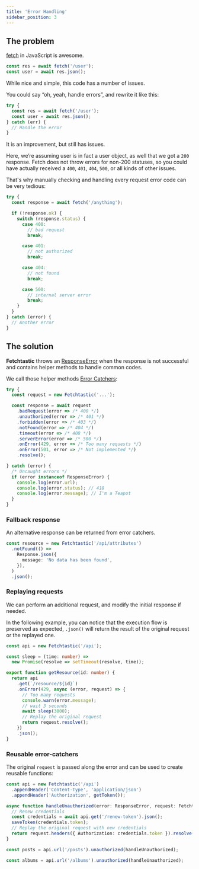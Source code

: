 ```yaml
---
title: 'Error Handling'
sidebar_position: 3
---
```


## The problem

[fetch](https://developer.mozilla.org/en-US/docs/Web/API/Fetch_API) in
JavaScript is awesome.

```typescript
const res = await fetch('/user');
const user = await res.json();
```

While nice and simple, this code has a number of issues.

You could say “oh, yeah, handle errors”, and rewrite it like this:

```typescript
try {
  const res = await fetch('/user');
  const user = await res.json();
} catch (err) {
  // Handle the error
}
```

It is an improvement, but still has issues.

Here, we’re assuming user is in fact a user object, as well that we got a `200`
response. Fetch does not throw errors for non-200 statuses, so you could have
actually received a `400`, `401`, `404`, `500`, or all kinds of other issues.

That's why manually checking and handling every request error code can be very
tedious:

```typescript
try {
  const response = await fetch('/anything');

  if (!response.ok) {
    switch (response.status) {
      case 400:
        // bad request
        break;

      case 401:
        // not authorized
        break;

      case 404:
        // not found
        break;

      case 500:
        // internal server error
        break;
    }
  }
} catch (error) {
  // Another error
}
```

## The solution

**Fetchtastic** throws an [ResponseError](/reference/http-error) when the
response is not successful and contains helper methods to handle common codes.

We call those helper methods
[Error Catchers](/reference/fetchtastic#error-catchers):

```typescript
try {
  const request = new Fetchtastic('...');

  const response = await request
    .badRequest(error => /* 400 */)
    .unauthorized(error => /* 401 */)
    .forbidden(error => /* 403 */)
    .notFound(error => /* 404 */)
    .timeout(error => /* 408 */)
    .serverError(error => /* 500 */)
    .onError(429, error => /* Too many requests */)
    .onError(501, error => /* Not implemented */)
    .resolve();

} catch (error) {
  /* Uncaught errors */
  if (error instanceof ResponseError) {
    console.log(error.url);
    console.log(error.status); // 418
    console.log(error.message); // I'm a Teapot
  }
}
```

### Fallback response

An alternative response can be returned from error catchers.

```typescript
const resource = new Fetchtastic('/api/attributes')
  .notFound(() =>
    Response.json({
      message: 'No data has been found',
    }),
  )
  .json();
```

### Replaying requests

We can perform an additional request, and modify the initial response if needed.

In the following example, you can notice that the execution flow is preserved as
expected, `.json()` will return the result of the original request or the
replayed one.

```typescript
const api = new Fetchtastic('/api');

const sleep = (time: number) =>
  new Promise(resolve => setTimeout(resolve, time));

export function getResource(id: number) {
  return api
    .get(`/resource/${id}`)
    .onError(429, async (error, request) => {
      // Too many requests
      console.warn(error.message);
      // wait 3 seconds
      await sleep(3000);
      // Replay the original request
      return request.resolve();
    })
    .json();
}
```

### Reusable error-catchers

The original `request` is passed along the error and can be used to create
reusable functions:

```typescript
const api = new Fetchtastic('/api')
  .appendHeader('Content-Type', 'application/json')
  .appendHeader('Authorization', getToken());

async function handleUnauthorized(error: ResponseError, request: Fetchtastic) {
  // Renew credentials
  const credentials = await api.get('/renew-token').json();
  saveToken(credentials.token);
  // Replay the original request with new credentials
  return request.headers({ Authorization: credentials.token }).resolve();
}

const posts = api.url('/posts').unauthorized(handleUnauthorized);

const albums = api.url('/albums').unauthorized(handleUnauthorized);
```
